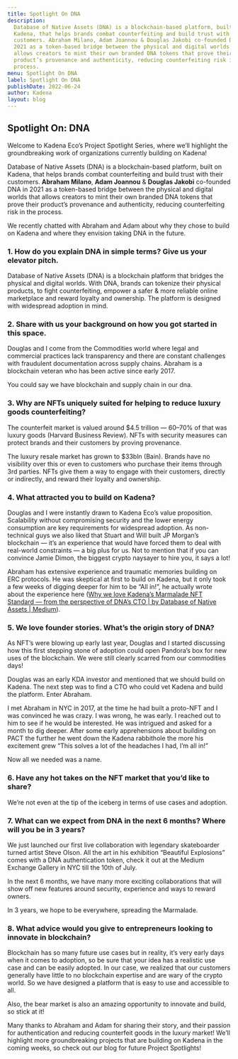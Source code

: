 ```yaml
---
title: Spotlight On DNA
description:
  Database of Native Assets (DNA) is a blockchain-based platform, built on
  Kadena, that helps brands combat counterfeiting and build trust with their
  customers. Abraham Milano, Adam Joannou & Douglas Jakobi co-founded DNA in
  2021 as a token-based bridge between the physical and digital worlds that
  allows creators to mint their own branded DNA tokens that prove their
  product’s provenance and authenticity, reducing counterfeiting risk in the
  process.
menu: Spotlight On DNA
label: Spotlight On DNA
publishDate: 2022-06-24
author: Kadena
layout: blog
---
```


## Spotlight On: DNA

Welcome to Kadena Eco’s Project Spotlight Series, where we’ll highlight the
groundbreaking work of organizations currently building on Kadena!

Database of Native Assets (DNA) is a blockchain-based platform, built on Kadena,
that helps brands combat counterfeiting and build trust with their customers.
**Abraham Milano**, **Adam Joannou** & **Douglas Jakobi** co-founded DNA in 2021
as a token-based bridge between the physical and digital worlds that allows
creators to mint their own branded DNA tokens that prove their product’s
provenance and authenticity, reducing counterfeiting risk in the process.

We recently chatted with Abraham and Adam about why they chose to build on
Kadena and where they envision taking DNA in the future.

### 1. How do you explain DNA in simple terms? Give us your elevator pitch.

Database of Native Assets (DNA) is a blockchain platform that bridges the
physical and digital worlds. With DNA, brands can tokenize their physical
products, to fight counterfeiting, empower a safer & more reliable online
marketplace and reward loyalty and ownership. The platform is designed with
widespread adoption in mind.

### 2. Share with us your background on how you got started in this space.

Douglas and I come from the Commodities world where legal and commercial
practices lack transparency and there are constant challenges with fraudulent
documentation across supply chains. Abraham is a blockchain veteran who has been
active since early 2017.

You could say we have blockchain and supply chain in our dna.

### 3. Why are NFTs uniquely suited for helping to reduce luxury goods counterfeiting?

The counterfeit market is valued around $4.5 trillion — 60–70% of that was
luxury goods (Harvard Business Review). NFTs with security measures can protect
brands and their customers by proving provenance.

The luxury resale market has grown to $33bln (Bain). Brands have no visibility
over this or even to customers who purchase their items through 3rd parties.
NFTs give them a way to engage with their customers, directly or indirectly, and
reward their loyalty and ownership.

### 4. What attracted you to build on Kadena?

Douglas and I were instantly drawn to Kadena Eco’s value proposition.
Scalability without compromising security and the lower energy consumption are
key requirements for widespread adoption. As non-technical guys we also liked
that Stuart and Will built JP Morgan’s blockchain — it’s an experience that
would have forced them to deal with real-world constraints — a big plus for us.
Not to mention that if you can convince Jamie Dimon, the biggest crypto naysayer
to hire you, it says a lot!

Abraham has extensive experience and traumatic memories building on ERC
protocols. He was skeptical at first to build on Kadena, but it only took a few
weeks of digging deeper for him to be “All in!”, he actually wrote about the
experience here
([Why we love Kadena’s Marmalade NFT Standard — from the perspective of DNA’s CTO | by Database of Native Assets | Medium](https://medium.com/@thednatech/why-we-love-kadena-s-marmalade-nft-standard-from-the-perspective-of-dnas-cto-a5a88345cb49)).

### 5. We love founder stories. What’s the origin story of DNA?

As NFT’s were blowing up early last year, Douglas and I started discussing how
this first stepping stone of adoption could open Pandora’s box for new uses of
the blockchain. We were still clearly scarred from our commodities days!

Douglas was an early KDA investor and mentioned that we should build on Kadena.
The next step was to find a CTO who could vet Kadena and build the platform.
Enter Abraham.

I met Abraham in NYC in 2017, at the time he had built a proto-NFT and I was
convinced he was crazy. I was wrong, he was early. I reached out to him to see
if he would be interested. He was intrigued and asked for a month to dig deeper.
After some early apprehensions about building on PACT the further he went down
the Kadena rabbithole the more his excitement grew “This solves a lot of the
headaches I had, I’m all in!”

Now all we needed was a name.

### 6. Have any hot takes on the NFT market that you’d like to share?

We’re not even at the tip of the iceberg in terms of use cases and adoption.

### 7. What can we expect from DNA in the next 6 months? Where will you be in 3 years?

We just launched our first live collaboration with legendary skateboarder turned
artist Steve Olson. All the art in his exhibition “Beautiful Explosions” comes
with a DNA authentication token, check it out at the Medium Exchange Gallery in
NYC till the 10th of July.

In the next 6 months, we have many more exciting collaborations that will show
off new features around security, experience and ways to reward owners.

In 3 years, we hope to be everywhere, spreading the Marmalade.

### 8. What advice would you give to entrepreneurs looking to innovate in blockchain?

Blockchain has so many future use cases but in reality, it’s very early days
when it comes to adoption, so be sure that your idea has a realistic use case
and can be easily adopted. In our case, we realized that our customers generally
have little to no blockchain expertise and are wary of the crypto world. So we
have designed a platform that is easy to use and accessible to all.

Also, the bear market is also an amazing opportunity to innovate and build, so
stick at it!

Many thanks to Abraham and Adam for sharing their story, and their passion for
authentication and reducing counterfeit goods in the luxury market! We’ll
highlight more groundbreaking projects that are building on Kadena in the coming
weeks, so check out our blog for future Project Spotlights!
